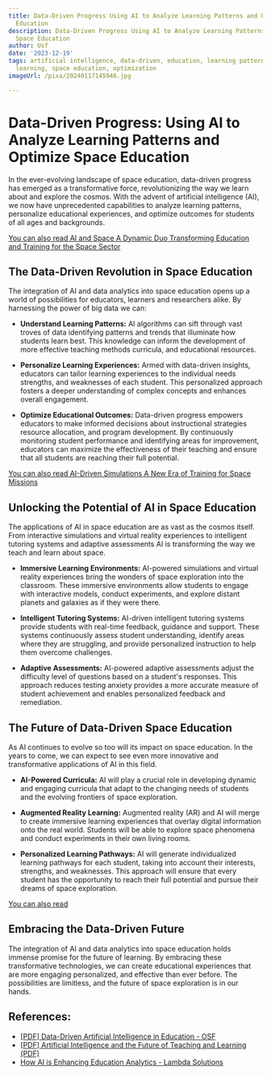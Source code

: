 ```yaml
---
title: Data-Driven Progress Using AI to Analyze Learning Patterns and Optimize Space
  Education
description: Data-Driven Progress Using AI to Analyze Learning Patterns and Optimize
  Space Education
author: Usf
date: '2023-12-19'
tags: artificial intelligence, data-driven, education, learning patterns, machine
  learning, space education, optimization
imageUrl: /pixa/20240117145946.jpg

---
```

# Data-Driven Progress: Using  AI to Analyze  Learning Patterns  and Optimize Space Education

In the ever-evolving landscape of  space education, data-driven progress has emerged as a transformative force, revolutionizing the way we learn about and explore the cosmos. With the advent  of  artificial intelligence (AI), we now have unprecedented capabilities to analyze learning patterns, personalize educational experiences, and optimize outcomes for students of all ages  and backgrounds.

[You can also read AI and Space A Dynamic Duo Transforming Education and Training for the Space Sector](AI%20and%20Space%20A%20Dynamic%20Duo%20Transforming%20Education%20and%20Training%20for%20the%20Space%20Sector)


## The Data-Driven Revolution in Space Education

The integration of AI and data analytics  into space education opens up a world  of possibilities for educators,  learners and researchers alike. By harnessing  the power of big data we can:

- **Understand Learning Patterns:** AI algorithms can sift through vast  troves of data identifying patterns and  trends that illuminate how  students learn best. This knowledge can inform the  development of more effective teaching methods curricula, and educational resources.


- **Personalize Learning  Experiences:** Armed with data-driven insights, educators can tailor learning experiences  to the individual needs strengths, and weaknesses of each student.  This personalized approach fosters a  deeper understanding of complex concepts and enhances overall engagement.


- **Optimize Educational Outcomes:**  Data-driven  progress empowers educators to make informed  decisions about instructional strategies resource allocation, and  program development. By continuously monitoring student performance and identifying areas for  improvement, educators can maximize the effectiveness of their teaching and ensure  that all  students are reaching their full potential.


[You can also read AI-Driven Simulations A New Era  of Training for Space Missions](AI-Driven%20Simulations%20A%20New%20Era%20of%20Training%20for%20Space%20Missions)


## Unlocking the Potential of AI in Space Education

The applications of AI in space education are as vast as the cosmos itself.  From interactive simulations and virtual  reality experiences  to intelligent tutoring systems and adaptive assessments AI is transforming the way we teach and learn about space.

- **Immersive Learning Environments:** AI-powered simulations and virtual reality experiences bring the wonders of space  exploration into the classroom. These immersive environments allow students to engage with interactive models, conduct experiments, and explore distant planets and galaxies as if they were there.


-  **Intelligent Tutoring Systems:**  AI-driven intelligent tutoring systems provide students with real-time  feedback, guidance and support. These systems continuously assess student understanding, identify areas where they are struggling, and provide personalized instruction to help them overcome  challenges.


- **Adaptive Assessments:** AI-powered adaptive assessments adjust the  difficulty level  of questions based on a student's responses. This approach reduces testing anxiety provides a  more accurate measure of student achievement and enables personalized feedback and remediation.

## The Future of Data-Driven Space Education

As AI continues to evolve so too will its impact on space education. In the years to come,  we can expect to see even more innovative and transformative applications of AI in this field.

- **AI-Powered  Curricula:** AI will play a crucial role  in developing dynamic and engaging curricula that adapt to the changing needs  of students and the evolving  frontiers of space exploration.


- **Augmented Reality Learning:** Augmented  reality  (AR) and AI will merge to create immersive learning experiences that overlay digital information onto the  real world.  Students will be able  to  explore space phenomena and  conduct experiments in their own living rooms.


- **Personalized Learning Pathways:** AI  will generate individualized learning pathways for each student, taking into account their interests, strengths, and weaknesses. This approach  will ensure that every student has the opportunity to  reach their full  potential and  pursue their dreams  of space  exploration.

[You can also read ]()


## Embracing  the Data-Driven Future

The integration of  AI and data analytics into space education holds immense promise for the future of learning. By embracing these transformative technologies,  we can create educational experiences  that are more engaging personalized, and effective than ever before. The possibilities are limitless, and the future of space exploration is in our hands.

## References:
- [[PDF] Data-Driven Artificial Intelligence in Education - OSF](https://osf.io/preprints/edarxiv/zvu2n/download)
- [[PDF] Artificial Intelligence and the Future of Teaching and Learning (PDF)](https://www2.ed.gov/documents/ai-report/ai-report.pdf)
- [How AI is Enhancing Education Analytics - Lambda Solutions](https://www.lambdasolutions.net/blog/how-ai-is-enhancing-education-analytics)

